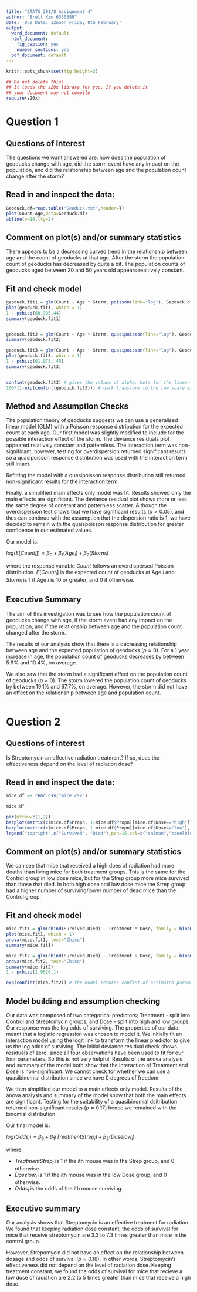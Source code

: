 ---
title: "STATS 201/8 Assignment 4"
author: "Brett Kim 6350589"
date: 'Due Date: 12noon Friday 8th February'
output:
  word_document: default
  html_document:
    fig_caption: yes
    number_sections: yes
  pdf_document: default
---

```{r global_options, include=FALSE}
knitr::opts_chunk$set(fig.height=3)
```
```{r echo=FALSE,warning=FALSE}
## Do not delete this!
## It loads the s20x library for you. If you delete it 
## your document may not compile
require(s20x)
```

# Question 1

## Questions of Interest

The questions we want answered are: how does the population of geoducks change with age, did the storm event have any impact on the population, and did the relationship between age and the population count change after the storm?

## Read in and inspect the data:

```{r,fig.height=4.6,fig.width=6}
Geoduck.df=read.table("Geoduck.txt",header=T)
plot(Count~Age,data=Geoduck.df)
abline(v=10,lty=2)
```

## Comment on plot(s) and/or summary statistics

There appears to be a decreasing curved trend in the relationship between age and the count of geoducks at that age. After the storm the population count of geoducks has decreased by quite a bit. The population counts of geoducks aged between 20 and 50 years old appears realtively constant.


## Fit and check model
```{r}
geoduck.fit1 = glm(Count ~ Age * Storm, poisson(link="log"), Geoduck.df)
plot(geoduck.fit1, which = 1)
1 - pchisq(60.985,44)
summary(geoduck.fit1)


geoduck.fit2 = glm(Count ~ Age * Storm, quasipoisson(link="log"), Geoduck.df)
summary(geoduck.fit2)

geoduck.fit3 = glm(Count ~ Age + Storm, quasipoisson(link="log"), Geoduck.df)
plot(geoduck.fit3, which = 1)
1 - pchisq(61.075, 45)
summary(geoduck.fit3)


confint(geoduck.fit3) # gives the values of alpha, beta for the linear predictor i.e. log(E[Y]) = a + Bx
100*(1-exp(confint(geoduck.fit3))) # back transform to the raw scale exp(log(E[Y])) = exp(a + Bx) 
```


## Method and Assumption Checks
The population theory of geoducks suggests we can use a generalised linear model (GLM) with a Poisson response distribution for the expected count at each age. Our first model was slightly modified to include for the possible interaction effect of the storm. The deviance residuals plot appeared relatively constant and patternless. The interaction term was non-significant, however, testing for overdispersion returned significant results so a quasipoisson response distribution was used with the interaction term still intact.

Refitting the model with a quasipoisson response distribution still returned non-significant results for the interaction term.

Finally, a simplified main effects only model was fit. Results showed only the main effects are significant. The deviance residual plot shows more or less the same degree of constant and patternless scatter. Although the overdispersion test shows that we have significant results $(p > 0.05)$, and thus can continue with the assumption that the dispersion ratio is 1, we have decided to remain with the quaispoisson response distribution for greater confidence in our estimated values.

Our model is: 

$log(E[Count_i]) = \beta_0 + \beta_1(Age_i) + \beta_2(Storm_i)$

where the response variable $Count$ follows an overdispersed Poisson distribution. $E[Count_i]$ is the expected count of geoducks at Age $i$ and $Storm_i$ is 1 if Age $i$ is 10 or greater, and 0 if otherwise.

## Executive Summary

The aim of this investigation was to see how the population count of geoducks change with age, if the storm event had any impact on the population, and if the relationship between age and the population count changed after the storm.

The results of our analysis show that there is a decreasing relationship between age and the expected population of geoducks $(p \approx 0)$. For a 1 year increase in age, the population count of geoducks decreases by between 5.9% and 10.4%, on average. 

We also saw that the storm had a significant effect on the population count of geoducks $(p \approx 0)$. The storm lowered the population count of geoducks by between 19.1% and 67.7%, on average. However, the storm did not have an effect on the relationship between age and population count.


****




# Question 2

## Questions of interest

Is Streptomycin an effective radiation treatment? If so, does the effectiveness depend on the level of radiation dose?

## Read in and inspect the data:

```{r,fig.height=5,fig.width=6}
mice.df <- read.csv("mice.csv")

mice.df

par(mfrow=c(1,2))
barplot(matrix(c(mice.df$Propn, 1-mice.df$Propn)[mice.df$Dose=="high"], byrow=T, nrow=2), col=c("salmon", "steelblue"), beside=T, ylim=c(0, 1), main="High dose mice", names=mice.df$Treatment[mice.df$Dose=="high"],ylab="Proportion", cex.names=1.5, cex.main=2)
barplot(matrix(c(mice.df$Propn, 1-mice.df$Propn)[mice.df$Dose=="low"], byrow=T, nrow=2), col=c("salmon", "steelblue"), beside=T, ylim=c(0, 1), main="Low dose mice", names=mice.df$Treatment[mice.df$Dose=="low"], ylab="Proportion",cex.names=1.5, cex.main=2)
legend("topright",c("Survived", "Died"),pch=15,col=c("salmon","steelblue"),bty="n", cex=1.5)

```

## Comment on plot(s) and/or summary statistics
We can see that mice that received a high does of radiation had more deaths than living mice for both treatment groups. This is the same for the Control group in low dose mice, but for the Strep group more mice survived than those that died. In both high dose and low dose mice the Strep group had a higher number of surviving/lower number of dead mice than the Control group.



## Fit and check model
```{r}
mice.fit1 = glm(cbind(Survived,Died) ~ Treatment * Dose, family = binomial(link="logit"), mice.df)
plot(mice.fit1, which = 1)
anova(mice.fit1, test="Chisq")
summary(mice.fit1)

mice.fit2 = glm(cbind(Survived,Died) ~ Treatment + Dose, family = binomial(link="logit"), mice.df)
anova(mice.fit2, test="Chisq")
summary(mice.fit2)
1 - pchisq(1.9026,1)

exp(confint(mice.fit2)) # the model returns confint of estimated parameters in log(odds) form. To get the odds we exponentiate it.

```


## Model building and assumption checking

Our data was composed of two categorical predictors; Treatment - split into Control and Streptomycin groups, and Dose - split into high and low groups. Our response was the log odds of surviving. The properties of our data meant that a logistic regression was chosen to model it. We initially fit an interaction model using the logit link to transform the linear predictor to give us the log odds of surviving. The initial deviance residual check shows residuals of zero, since all four observations have been used to fit for our four parameters. So this is not very helpful. Results of the anova analysis and summary of the model both show that the interaction of Treatment and Dose is non-significant. We cannot check for whether we can use a quasibinomial distribution since we have 0 degrees of freedom.

We then simplified our model to a main effects only model. Results of the anova analysis and summary of the model show that both the main effects are significant. Testing for the suitability of a quasibinomial dsitribution returned non-significant results $(p \approx 0.17)$ hence we remained with the binomial distribution.

Our final model is:

$log(Odds_i) = \beta_0 + \beta_1(TreatmentStrep_i) + \beta_2(Doselow_i)$

where:

* $TreatmentStrep_i$ is 1 if the $i$th mouse was in the Strep group, and 0 otherwise.
* $Doselow_i$ is 1 if the $i$th mouse was in the low Dose group, and 0 otherwise.
* $Odds_i$ is the odds of the $i$th mouse surviving.


## Executive summary

Our analysis shows that Streptomycin is an effective treatment for radiation. We found that keeping radiation dose constant, the odds of survival for mice that receive streptomycin are 3.3 to 7.3 times greater than mice in the control group.

However, Strepomycin did not have an effect on the relationship between dosage and odds of survival $(p \approx 0.18)$. In other words, Streptomycin's effectiveness did not depend on the level of radiation dose. Keeping treatment constant, we found the odds of survival for mice that recieve a low dose of radiation are 2.2 to 5 times greater than mice that receive a high dose. 





